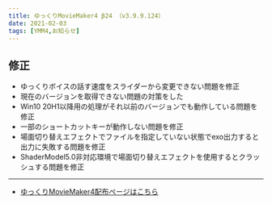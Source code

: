 ```yaml
---
title: ゆっくりMovieMaker4 β24 （v3.9.9.124）
date: 2021-02-03
tags: [YMM4,お知らせ]
---
```

## 修正
- ゆっくりボイスの話す速度をスライダーから変更できない問題を修正
- 現在のバージョンを取得できない問題の対策をした
- Win10 20H1以降用の処理がそれ以前のバージョンでも動作している問題を修正
- 一部のショートカットキーが動作しない問題を修正
- 場面切り替えエフェクトでファイルを指定していない状態でexo出力すると出力に失敗する問題を修正
- ShaderModel5.0非対応環境で場面切り替えエフェクトを使用するとクラッシュする問題を修正

---

- [ゆっくりMovieMaker4配布ページはこちら](/ymm4/)